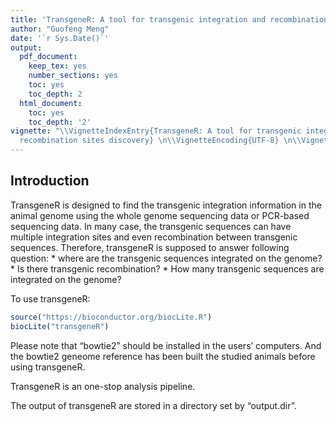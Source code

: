 ```yaml
---
title: 'TransgeneR: A tool for transgenic integration and recombination sites discovery'
author: "Guofeng Meng"
date: '`r Sys.Date()`'
output:
  pdf_document:
    keep_tex: yes
    number_sections: yes
    toc: yes
    toc_depth: 2
  html_document:
    toc: yes
    toc_depth: '2'
vignette: "\\VignetteIndexEntry{TransgeneR: A tool for transgenic integration and
  recombination sites discovery} \n\\VignetteEncoding{UTF-8} \n\\VignetteEngine{knitr::rmarkdown}\n"
---
```


<!--
%\VignetteEngine{knitr::knitr}
%\VignetteIndexEntry{TransgeneR: A tool for transgenic integration and recombination sites discovery}
-->

## Introduction

TransgeneR is designed to find the transgenic integration information in the animal genome using the whole genome sequencing data or PCR-based sequencing data. In many case, the transgenic sequences can have multiple integration sites and even recombination between transgenic sequences. Therefore, transgeneR is supposed to answer following question:
* where are the transgenic sequences integrated on the genome?
* Is there transgenic recombination?
* How many transgenic sequences are integrated on the genome?

To use transgeneR:
```r
source("https://bioconductor.org/biocLite.R")
biocLite("transgeneR")
```

Please note that "bowtie2" should be installed in the users' computers. And the bowtie2 geneome reference has been built the studied animals before using transgeneR. 

TransgeneR is an one-stop analysis pipeline. 

The output of transgeneR are stored in a directory set by "output.dir". 
